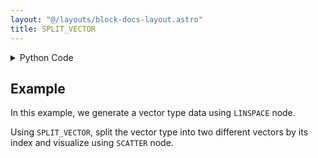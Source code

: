 ```yaml
---
layout: "@/layouts/block-docs-layout.astro"
title: SPLIT_VECTOR
---
```



<PythonDocsDisplay docstring={docstring} />

<details>
<summary>Python Code</summary>

```python
from numpy.random import permutation
from flojoy import flojoy, Vector
from typing import TypedDict
from sklearn.model_selection import train_test_split


class resultSplit(TypedDict):
    vector1: Vector
    vector2: Vector


@flojoy
def SPLIT_VECTOR(
    default: Vector,
    index: int = 0,
) -> resultSplit:
    """The SPLIT_VECTOR node returns a vector that is splited by a given index

    Inputs
    ------
    default : Vector
        The input vector

    Parameters
    ----------
    index : int
        index which you want to split your vector by

    Returns
    -------
    Vector
        Splited input vector
    """
    if index > len(default.v) - 1:
        raise ValueError(f"Given index is larger than the input vector, index: {index}")

    return resultSplit(
        vector1=Vector(default.v[:index]), vector2=Vector(default.v[index:])
    )

```

[Find this Flojoy Block on GitHub](https://github.com/flojoy-ai/blocks/blob/main/blocks/TRANSFORMERS/VECTOR_MANIPULATION/SPLIT_VECTOR/SPLIT_VECTOR.py)

</details>

## Example

<GetHelpWidget />

<AppDisplay app={app} blockName="SPLIT_VECTOR" client:visible />

In this example, we generate a vector type data using `LINSPACE` node.

Using `SPLIT_VECTOR`, split the vector type into two different vectors by its index and visualize using `SCATTER` node.
